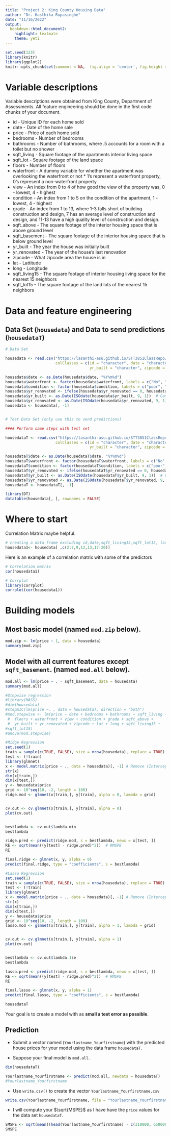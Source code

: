 ```yaml
---
title: "Project 2: King County Housing Data"
author: "Dr. Hasthika Rupasinghe"
date: "11/16/2022"
output: 
  bookdown::html_document2: 
    highlight: textmate
    theme: yeti
---
```


```r
set.seed(123)
library(knitr)
library(ggplot2)
knitr::opts_chunk$set(comment = NA,  fig.align = 'center', fig.height = 5, fig.width = 5, warning = FALSE, message = FALSE, tidy.opts=list(blank = TRUE, width.cutoff= 75))
```

# Variable descriptions

Variable descriptions were obtained from King County, Department of Assessments.  All feature engineering should be done in the first code chunks of your document.

  * id - Unique ID for each home sold 
  * date - Date of the home sale 
  * price - Price of each home sold 
  * bedrooms - Number of bedrooms 
  * bathrooms - Number of bathrooms, where .5 accounts for a room with a toilet but no shower 
  * sqft_living - Square footage of the apartments interior living space 
  * sqft_lot - Square footage of the land space 
  * floors - Number of floors 
  * waterfront - A dummy variable for whether the apartment was overlooking the waterfront or not    * 1’s represent a waterfront property, 0’s represent a non-waterfront property 
  * view - An index from 0 to 4 of how good the view of the property was, 0 - lowest, 4 - highest 
  * condition - An index from 1 to 5 on the condition of the apartment, 1 - lowest, 4 - highest 
  * grade - An index from 1 to 13, where 1-3 falls short of building construction and design, 7 has an average level of construction and design, and 11-13 have a high quality level of construction and design. 
  * sqft_above - The square footage of the interior housing space that is above ground level 
  * sqft_basement - The square footage of the interior housing space that is below ground level 
  * yr_built - The year the house was initially built 
  * yr_renovated - The year of the house’s last renovation 
  * zipcode - What zipcode area the house is in 
  * lat - Lattitude 
  * long - Longitude 
  * sqft_living15 - The square footage of interior housing living space for the nearest 15 neighbors 
  * sqft_lot15 - The square footage of the land lots of the nearest 15 neighbors

# Data and feature engineering

## Data Set (`housedata`) and Data to send predictions (`housedataT`)

```r

# Data Set

housedata <- read.csv("https://lasanthi-asu.github.io/STT3851ClassRepo/Rmarkdown/Data/housedata.csv", 
                      colClasses = c(id = "character", date = "character", 
                                     yr_built = "character", zipcode = "factor", grade = "factor"))

housedata$date <- as.Date(housedata$date, "%Y%m%d")
housedata$waterfront <- factor(housedata$waterfront, labels = c("No", "Yes"))
housedata$condition <- factor(housedata$condition, labels = c("poor", "fair", "average", "good", "very good"))
housedata$yr_renovated <- ifelse(housedata$yr_renovated == 0, housedata$yr_built, housedata$yr_renovated)
housedata$yr_built <- as.Date(ISOdate(housedata$yr_built, 9, 1))  # Complete Year, Sept 1
housedata$yr_renovated <- as.Date(ISOdate(housedata$yr_renovated, 9, 1))  # Last renovated Year, Sept 1
housedata <- housedata[, -1]


# Test Data Set (only use this to send predictions)

#### Perform same steps with test set

housedataT <- read.csv("https://lasanthi-asu.github.io/STT3851ClassRepo/Rmarkdown/Data/housedataTEST.csv", 
                      colClasses = c(id = "character", date = "character", 
                                     yr_built = "character", zipcode = "factor", grade = "factor"))

housedataT$date <- as.Date(housedataT$date, "%Y%m%d")
housedataT$waterfront <- factor(housedataT$waterfront, labels = c("No", "Yes"))
housedataT$condition <- factor(housedataT$condition, labels = c("poor", "fair", "average", "good", "very good"))
housedataT$yr_renovated <- ifelse(housedataT$yr_renovated == 0, housedataT$yr_built, housedataT$yr_renovated)
housedataT$yr_built <- as.Date(ISOdate(housedataT$yr_built, 9, 1))  # Complete Year, Sept 1
housedataT$yr_renovated <- as.Date(ISOdate(housedataT$yr_renovated, 9, 1))  # Last renovated Year, Sept 1
housedataT <- housedataT[, -1]


```

```r
library(DT)
datatable(housedata[, ], rownames = FALSE)
```

# Where to start




<!-- LAB 2 HELP FOR STUDENTS

```r
library(car)     # red line affected by outlier, green ignoring the outlier (robust)
scatterplot(x =housedata$price, y=housedata$bedrooms)       #( not much dependent)

scatterplot(x =housedata$bedrooms, y=housedata$bathrooms)   #( dependent excluding the 33 outlier)
scatterplot(x =housedata$price, y=housedata$bathrooms)      #( dependent)
scatterplot(x =housedata$price, y=housedata$sqft_lot)       #( not dependent)
scatterplot(x =housedata$price, y=housedata$view)           #( dependent but mostly view is 0 so not dependent)
scatterplot(x =housedata$price, y=housedata$grade)          #( dependent)
scatterplot(x =housedata$price, y=housedata$floors)         #( not dependent from boxplot)
scatterplot(x =housedata$price, y=housedata$condition)      #( nearly not dependent)
scatterplot(x =housedata$price, y=housedata$waterfront)     #( not dependent as nearly no waterfront)
scatterplot(x =housedata$price, y=housedata$bedrooms)       #( not much dependent)
scatterplot(x =housedata$price, y=housedata$sqft_above)     #( dependent)
scatterplot(x =housedata$price, y=housedata$sqft_basement)  #( dependent)
#scatterplot(x =housedata$price, y=housedata$age)            #( low negative dependent)
scatterplot(x =housedata$price, y=housedata$zipcode)        
#scatterplot(x =housedata$price, y=housedata$renage)         #( not dependent as very less houses are renovated)
# scatterplot using ggplot
ggplot(data = housedata, mapping = aes(x = sqft_living, y = price)) + geom_point(colour = 'skyblue') + geom_smooth(method = 'lm')


```

-->




<!--

```r
# converting catagorical variables from numeric variables ( bedroom, bathroom, grade ,zipcode)
#housedata$bedrooms <- as.factor(housedata$bedrooms)
#housedata$bathrooms <- as.factor(housedata$bathrooms)
#housedata$grade <- as.factor(housedata$grade)
#housedata$zipcode <- as.factor(housedata$zipcode)

# Checking structure now
str(housedata)

```

```r
model1 <- lm(price~ sqft_living + bedrooms + bathrooms + grade + sqft_above,data = housedata)
summary(model1)
anova(model1)
```


```r
model2 <- lm(price~ sqft_living + bedrooms + bathrooms + grade + sqft_above + zipcode,data = housedata)
summary(model2)
anova(model2)
```

```r
library(randomForest)
model3 <- randomForest(price ~  bathrooms + sqft_above,
                            data = housedata)

```

-->


Correlation Matrix maybe helpful.

```r

# creating a data frame excluding id,date,sqft_living15,sqft_lot15, lat,long,yr_built,yr_renovated,rate
housedata1<- housedata[ ,c(2:7,9,12,13,17:20)]
```

Here is an example of a correlation matrix with some of the predictors

```r
# Correlation matrix
cor(housedata1)

# Corrplot
library(corrplot)
corrplot(cor(housedata1))

```


# Building models

## Most basic model (named `mod.zip` below).

```r
mod.zip <- lm(price ~ 1, data = housedata)
summary(mod.zip)
```

## Model with all current features except `sqft_basement`. (named `mod.all` below).


```r
mod.all <- lm(price ~ . - sqft_basement, data = housedata)
summary(mod.all)
```


```r
#Stepwise regression
#library(MASS)
#dim(housedata)
#stepAIC(lm(price ~. , data = housedata), direction = "both")
#mod.stepwise <- lm(price ~ date + bedrooms + bathrooms + sqft_living + sqft_lot + 
 #  floors + waterfront + view + condition + grade + sqft_above + 
 #  yr_built + yr_renovated + zipcode + lat + long + sqft_living15 + 
#sqft_lot15)
#anova(mod.stepwise)
```

```r
#Ridge Regression
set.seed(1)
train = sample(c(TRUE, FALSE), size = nrow(housedata), replace = TRUE)
test <- (!train)
library(glmnet)
x <- model.matrix(price ~ ., data = housedata)[, -1] # Remove (Intercept) column
str(x)
dim(x[train,])
dim(x[test,])
y <- housedata$price
grid <- 10^seq(10, -2, length = 100)
ridge.mod <- glmnet(x[train,], y[train], alpha = 0, lambda = grid)


cv.out <- cv.glmnet(x[train,], y[train], alpha = 0)
plot(cv.out)


bestlambda <- cv.out$lambda.min
bestlambda

ridge.pred <- predict(ridge.mod, s = bestlambda, newx = x[test, ])
RE <- sqrt(mean((y[test] - ridge.pred)^2))  # RMSPE
RE

final.ridge <- glmnet(x, y, alpha = 0)
predict(final.ridge, type = "coefficients", s = bestlambda)
```



```r
#Lasso Regression
set.seed(1)
train = sample(c(TRUE, FALSE), size = nrow(housedata), replace = TRUE)
test <- (!train)
library(glmnet)
x <- model.matrix(price ~ ., data = housedata)[, -1] # Remove (Intercept) column
str(x)
dim(x[train,])
dim(x[test,])
y <- housedata$price
grid <- 10^seq(10, -2, length = 100)
lasso.mod <- glmnet(x[train,], y[train], alpha = 1, lambda = grid)


cv.out <- cv.glmnet(x[train,], y[train], alpha = 1)
plot(cv.out)


bestlambda <- cv.out$lambda.1se
bestlambda

lasso.pred <- predict(ridge.mod, s = bestlambda, newx = x[test, ])
RE <- sqrt(mean((y[test] - ridge.pred)^2))  # RMSPE
RE

final.lasso <- glmnet(x, y, alpha = 1)
predict(final.lasso, type = "coefficients", s = bestlambda)
```


```r
housedataT
```





Your goal is to create a model with as **small a test error as possible**.  

## Prediction

* Submit a vector named (`Yourlastname_Yourfirstname`) with the predicted house prices for your model using the data frame `housedataT`.

* Suppose your final model is `mod.all`.


```r
dim(housedataT)

Yourlastname_Yourfirstname <- predict(mod.all, newdata = housedataT)
#Yourlastname_Yourfirstname
```


* Use `write.csv()` to create the vector `Yourlastname_Yourfirstname.csv`


```r
write.csv(Yourlastname_Yourfirstname, file = "Yourlastname_Yourfirstname.csv") # this part will due Nov 30th
```


* I will compute your $\sqrt{MSPE}$ as I have have the `price` values for the data set `housedataT`.

```r
SMSPE <- sqrt(mean((head(Yourlastname_Yourfirstname) - c(310000, 650000, 233000, 580500, 535000, 605000))^2))
SMSPE
```



